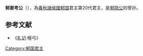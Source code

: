 '''邾娄考公'''（{{bd|？||？||catIdx=C}}），為[[春秋|春秋]][[諸侯國|諸侯國]][[邾国|邾国]]君主第20代君主，是[[邾隐公|邾隐公]]的曾孙。
{{start box}}
{{s-before|中间一世失考<br>上一代：[[邾桓公|邾桓公]]}}
{{s-title|[[春秋|春秋]][[邾国|邾国]]君主|}}
{{s-after|中间后世失考<br>下一代：[[鄒穆公|鄒穆公]]}}
{{end box}}

==参考文献==

*《[[礼记|礼记]]·檀弓》  

{{邾國君主}}

[[Category:邾国君主|Category:邾国君主]]